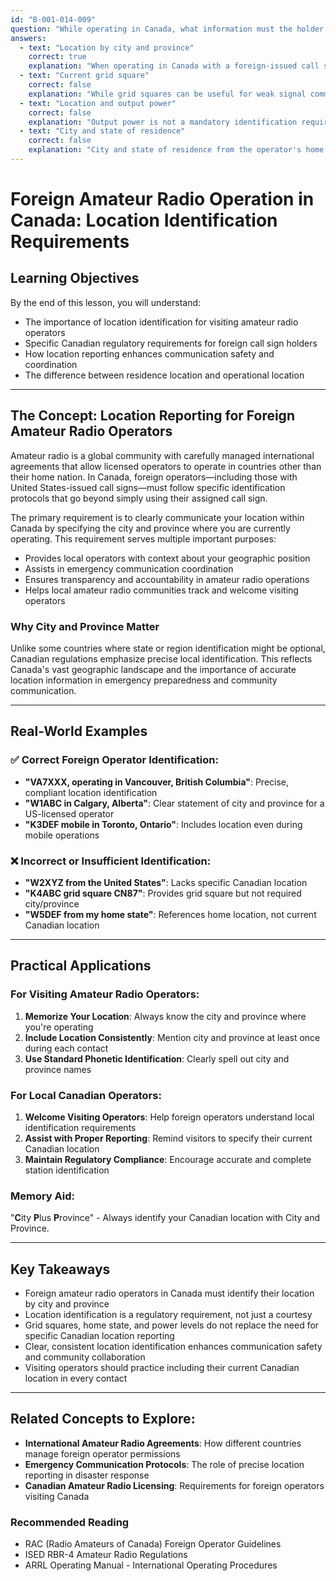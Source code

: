 ```yaml
---
id: "B-001-014-009"
question: "While operating in Canada, what information must the holder of a United States-issued call sign indicate at least once during a contact?"
answers:
  - text: "Location by city and province"
    correct: true
    explanation: "When operating in Canada with a foreign-issued call sign, operators must indicate their location by city and province. This requirement ensures clear identification and helps maintain accurate location information for regulatory compliance. Canadian regulations require visiting amateur radio operators to clearly communicate their geographic location to local operators and potential emergency coordinators."
  - text: "Current grid square"
    correct: false
    explanation: "While grid squares can be useful for weak signal communications or contests, they are not the required location identification for foreign operators in Canada. Grid squares are optional information and do not satisfy the regulatory requirement for location identification during a contact."
  - text: "Location and output power"
    correct: false
    explanation: "Output power is not a mandatory identification requirement for foreign operators in Canada. While power levels are important for technical compliance, they do not replace the need to specify the city and province of operation as required by Canadian amateur radio regulations."
  - text: "City and state of residence"
    correct: false
    explanation: "City and state of residence from the operator's home country is not sufficient for Canadian amateur radio contacts. Canadian regulations specifically require foreign operators to identify their location within Canada using the city and province where they are currently operating."
---
```


# Foreign Amateur Radio Operation in Canada: Location Identification Requirements

## Learning Objectives
By the end of this lesson, you will understand:
- The importance of location identification for visiting amateur radio operators
- Specific Canadian regulatory requirements for foreign call sign holders
- How location reporting enhances communication safety and coordination
- The difference between residence location and operational location

---

## The Concept: Location Reporting for Foreign Amateur Radio Operators

Amateur radio is a global community with carefully managed international agreements that allow licensed operators to operate in countries other than their home nation. In Canada, foreign operators—including those with United States-issued call signs—must follow specific identification protocols that go beyond simply using their assigned call sign.

The primary requirement is to clearly communicate your location within Canada by specifying the city and province where you are currently operating. This requirement serves multiple important purposes:
- Provides local operators with context about your geographic position
- Assists in emergency communication coordination
- Ensures transparency and accountability in amateur radio operations
- Helps local amateur radio communities track and welcome visiting operators

### Why City and Province Matter

Unlike some countries where state or region identification might be optional, Canadian regulations emphasize precise local identification. This reflects Canada's vast geographic landscape and the importance of accurate location information in emergency preparedness and community communication.

---

## Real-World Examples

### ✅ Correct Foreign Operator Identification:
- **"VA7XXX, operating in Vancouver, British Columbia"**: Precise, compliant location identification
- **"W1ABC in Calgary, Alberta"**: Clear statement of city and province for a US-licensed operator
- **"K3DEF mobile in Toronto, Ontario"**: Includes location even during mobile operations

### ❌ Incorrect or Insufficient Identification:
- **"W2XYZ from the United States"**: Lacks specific Canadian location
- **"K4ABC grid square CN87"**: Provides grid square but not required city/province
- **"W5DEF from my home state"**: References home location, not current Canadian location

---

## Practical Applications

### For Visiting Amateur Radio Operators:
1. **Memorize Your Location**: Always know the city and province where you're operating
2. **Include Location Consistently**: Mention city and province at least once during each contact
3. **Use Standard Phonetic Identification**: Clearly spell out city and province names

### For Local Canadian Operators:
1. **Welcome Visiting Operators**: Help foreign operators understand local identification requirements
2. **Assist with Proper Reporting**: Remind visitors to specify their current Canadian location
3. **Maintain Regulatory Compliance**: Encourage accurate and complete station identification

### Memory Aid:
"**C**ity **P**lus **P**rovince" - Always identify your Canadian location with City and Province.

---

## Key Takeaways

- Foreign amateur radio operators in Canada must identify their location by city and province
- Location identification is a regulatory requirement, not just a courtesy
- Grid squares, home state, and power levels do not replace the need for specific Canadian location reporting
- Clear, consistent location identification enhances communication safety and community collaboration
- Visiting operators should practice including their current Canadian location in every contact

---

## Related Concepts to Explore:
- **International Amateur Radio Agreements**: How different countries manage foreign operator permissions
- **Emergency Communication Protocols**: The role of precise location reporting in disaster response
- **Canadian Amateur Radio Licensing**: Requirements for foreign operators visiting Canada

### Recommended Reading
- RAC (Radio Amateurs of Canada) Foreign Operator Guidelines
- ISED RBR-4 Amateur Radio Regulations
- ARRL Operating Manual - International Operating Procedures